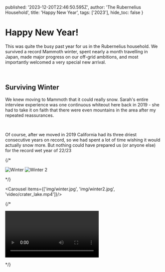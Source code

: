   published: '2023-12-20T22:46:50.595Z',
  author: 'The Rubernelius Household',
  title: 'Happy New Year',
  tags: ['2023'],
  hide_toc: false
}

# Happy New Year!

This was quite the busy past year for us in the Rubernelius household. We survived a record Mammoth winter, spent nearly a month travelling in Japan, made major progress on our off-grid ambitions, and most importantly welcomed a very special new arrival.

<br/>

## Surviving Winter

We knew moving to Mammoth that it could really snow. Sarah's entire interview experience was one continuous whiteout here back in 2019 - she had to take it on faith that there were even mountains in the area after my repeated reassurances.

<br/>

Of course, after we moved in 2019 California had its three driest consecutive years on record, so we had spent a lot of time wishing it would actually snow more. But nothing could have prepared us (or anyone else) for the record wet year of 22/23

{/*

![Winter](img/winter.jpg)
![Winter 2](img/winter2.jpg)

*/}

<Carousel items={['img/winter.jpg', 'img/winter2.jpg', 'video/crater_lake.mp4']}/>

{/*

<video width={320} height={240} controls>
  <VideoSource src='video/crater_lake.mp4' type='video/mp4'/>
</video>

*/}
